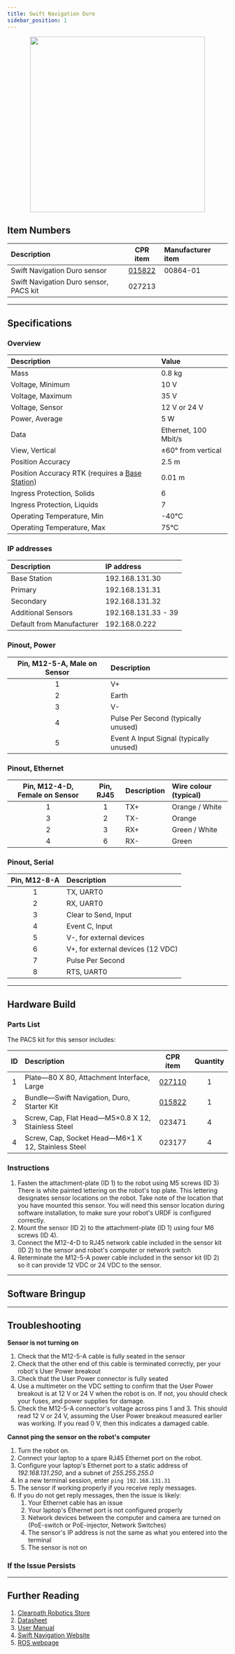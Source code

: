 ```yaml
---
title: Swift Navigation Duro
sidebar_position: 1
---
```



<center>
  <img
    src="/img/sensor_images/sensor_swiftnav_duro_1.png"
    width="400"
  />
</center>

<Safety />

## Item Numbers

| Description                            |                         CPR item                         | Manufacturer item |
| :------------------------------------- | :------------------------------------------------------: | :---------------- |
| Swift Navigation Duro sensor           | [015822](/assets/pdf/clearpath_robotics_015822-TDS1.pdf) | 00864-01          |
| Swift Navigation Duro sensor, PACS kit |                          027213                          |                   |

---

## Specifications

### Overview

| Description                                                                          | Value                |
| :----------------------------------------------------------------------------------- | :------------------- |
| Mass                                                                                 | 0.8 kg               |
| Voltage, Minimum                                                                     | 10 V                 |
| Voltage, Maximum                                                                     | 35 V                 |
| Voltage, Sensor                                                                      | 12 V or 24 V         |
| Power, Average                                                                       | 5 W                  |
| Data                                                                                 | Ethernet, 100 Mbit/s |
| View, Vertical                                                                       | ±60° from vertical   |
| Position Accuracy                                                                    | 2.5 m                |
| Position Accuracy RTK (requires a [Base Station](docs/accessories/base_station.mdx)) | 0.01 m               |
| Ingress Protection, Solids                                                           | 6                    |
| Ingress Protection, Liquids                                                          | 7                    |
| Operating Temperature, Min                                                           | -40°C                |
| Operating Temperature, Max                                                           | 75°C                 |

### IP addresses

| Description               | IP address          |
| :------------------------ | :------------------ |
| Base Station              | 192.168.131.30      |
| Primary                   | 192.168.131.31      |
| Secondary                 | 192.168.131.32      |
| Additional Sensors        | 192.168.131.33 - 39 |
| Default from Manufacturer | 192.168.0.222       |

### Pinout, Power

| Pin, M12-5-A, Male on Sensor | Description                             |
| :--------------------------: | :-------------------------------------- |
|              1               | V+                                      |
|              2               | Earth                                   |
|              3               | V-                                      |
|              4               | Pulse Per Second (typically unused)     |
|              5               | Event A Input Signal (typically unused) |

### Pinout, Ethernet

| Pin, M12-4-D, Female on Sensor | Pin, RJ45 | Description | Wire colour (typical) |
| :----------------------------: | :-------: | :---------- | :-------------------- |
|               1                |     1     | TX+         | Orange / White        |
|               3                |     2     | TX-         | Orange                |
|               2                |     3     | RX+         | Green / White         |
|               4                |     6     | RX-         | Green                 |

### Pinout, Serial

| Pin, M12-8-A | Description                       |
| :----------: | :-------------------------------- |
|      1       | TX, UART0                         |
|      2       | RX, UART0                         |
|      3       | Clear to Send, Input              |
|      4       | Event C, Input                    |
|      5       | V-, for external devices          |
|      6       | V+, for external devices (12 VDC) |
|      7       | Pulse Per Second                  |
|      8       | RTS, UART0                        |

---

## Hardware Build

### Parts List

The PACS kit for this sensor includes:

| ID  | Description                                        |                         CPR item                         | Quantity |
| :-: | :------------------------------------------------- | :------------------------------------------------------: | :------: |
|  1  | Plate—80 X 80, Attachment Interface, Large         |   [027110](/assets/pdf/clearpath_robotics_027110.pdf)    |    1     |
|  2  | Bundle—Swift Navigation, Duro, Starter Kit         | [015822](/assets/pdf/clearpath_robotics_015822-TDS1.pdf) |    1     |
|  3  | Screw, Cap, Flat Head—M5×0.8 X 12, Stainless Steel |                          023471                          |    4     |
|  4  | Screw, Cap, Socket Head—M6×1 X 12, Stainless Steel |                          023177                          |    4     |

### Instructions

1.  Fasten the attachment-plate (ID 1) to the robot using M5 screws (ID 3)
    There is white painted lettering on the robot's top plate.
    This lettering designates sensor locations on the robot.
    Take note of the location that you have mounted this sensor.
    You will need this sensor location during software installation, to make sure your robot's URDF is configured correctly.
2.  Mount the sensor (ID 2) to the attachment-plate (ID 1) using four M6 screws (ID 4).
3.  Connect the M12-4-D to RJ45 network cable included in the sensor kit (ID 2) to the sensor and robot's computer or network switch
4.  Reterminate the M12-5-A power cable included in the sensor kit (ID 2) so it can provide 12 VDC or 24 VDC to the sensor.

---

## Software Bringup

<SoftwareBringup />

---

## Troubleshooting

**Sensor is not turning on**

1.  Check that the M12-5-A cable is fully seated in the sensor
2.  Check that the other end of this cable is terminated correctly, per your robot's User Power breakout
3.  Check that the User Power connector is fully seated
4.  Use a multimeter on the VDC setting to confirm that the User Power breakout is at 12 V or 24 V when the robot is on.
    If not, you should check your fuses, and power supplies for damage.
5.  Check the M12-5-A connector's voltage across pins 1 and 3.
    This should read 12 V or 24 V, assuming the User Power breakout measured earlier was working.
    If you read 0 V, then this indicates a damaged cable.

**Cannot ping the sensor on the robot's computer**

1.  Turn the robot on.
2.  Connect your laptop to a spare RJ45 Ethernet port on the robot.
3.  Configure your laptop's Ethernet port to a static address of _192.168.131.250_, and a subnet of _255.255.255.0_
4.  In a new terminal session, enter `ping 192.168.131.31`
5.  The sensor if working properly if you receive reply messages.
6.  If you do not get reply messages, then the issue is likely:
    1.  Your Ethernet cable has an issue
    2.  Your laptop's Ethernet port is not configured properly
    3.  Network devices between the computer and camera are turned on (PoE-switch or PoE-injector, Network Switches)
    4.  The sensor's IP address is not the same as what you entered into the terminal
    5.  The sensor is not on

### If the Issue Persists

<Support />

---

## Further Reading

1.  [Clearpath Robotics Store](https://store.clearpathrobotics.com/collections/gps/products/duro)
2.  [Datasheet](/assets/pdf/clearpath_robotics_015822-TDS1.pdf)
3.  [User Manual](/assets/pdf/clearpath_robotics_015822-TDS2.pdf)
4.  [Swift Navigation Website](https://www.swiftnav.com/duro)
5.  [ROS webpage](http://wiki.ros.org/swiftnav_ros)
